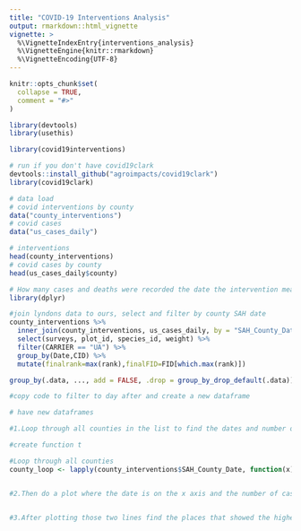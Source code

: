 ```yaml
---
title: "COVID-19 Interventions Analysis"
output: rmarkdown::html_vignette
vignette: >
  %\VignetteIndexEntry{interventions_analysis}
  %\VignetteEngine{knitr::rmarkdown}
  %\VignetteEncoding{UTF-8}
---
```


```r
knitr::opts_chunk$set(
  collapse = TRUE,
  comment = "#>"
)
```

```r
library(devtools)
library(usethis)

library(covid19interventions)

# run if you don't have covid19clark
devtools::install_github("agroimpacts/covid19clark")
library(covid19clark)
```


```r
# data load
# covid interventions by county
data("county_interventions")
# covid cases
data("us_cases_daily")
```

```r
# interventions
head(county_interventions)
# covid cases by county
head(us_cases_daily$county)
```

```r
# How many cases and deaths were recorded the date the intervention measures were put in place?
library(dplyr)

#join lyndons data to ours, select and filter by county SAH date
county_interventions %>% 
  inner_join(county_interventions, us_cases_daily, by = "SAH_County_Date") %>% 
  select(surveys, plot_id, species_id, weight) %>% 
  filter(CARRIER == "UA") %>% 
  group_by(Date,CID) %>%
  mutate(finalrank=max(rank),finalFID=FID[which.max(rank)])

group_by(.data, ..., add = FALSE, .drop = group_by_drop_default(.data))

#copy code to filter to day after and create a new dataframe

# have new dataframes

#1.Loop through all counties in the list to find the dates and number of cases&deaths for before, during, and after interventions were put in place. 

#create function t

#Loop through all counties
county_loop <- lapply(county_interventions$SAH_County_Date, function(x) if(is.numeric(x)) sd(x)) 


#2.Then do a plot where the date is on the x axis and the number of cases and deaths are on the y axis.


#3.After plotting those two lines find the places that showed the highest and lowest drops due to the intervention or lack thereof.

```


